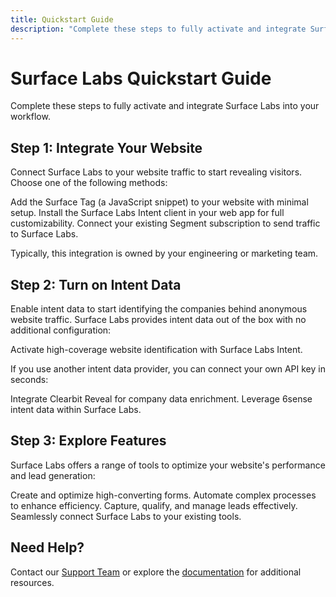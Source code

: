 ```yaml
---
title: Quickstart Guide
description: "Complete these steps to fully activate and integrate Surface Labs."
---
```


# Surface Labs Quickstart Guide

Complete these steps to fully activate and integrate Surface Labs into your workflow.

## Step 1: Integrate Your Website

Connect Surface Labs to your website traffic to start revealing visitors. Choose one of the following methods:

<CardGroup cols={1}>
  <Card title="Surface Tag" href="/developers/intent-client/website-tag" icon="icon-tag">
    Add the Surface Tag (a JavaScript snippet) to your website with minimal setup.
  </Card>
  <Card title="Custom Integration" href="/developers/intent-client/overview#installation" icon="icon-code">
    Install the Surface Labs Intent client in your web app for full customizability.
  </Card>
  <Card title="Segment Integration" href="/reference/integrations/segment" icon="icon-segment">
    Connect your existing Segment subscription to send traffic to Surface Labs.
  </Card>
</CardGroup>

Typically, this integration is owned by your engineering or marketing team.

## Step 2: Turn on Intent Data

Enable intent data to start identifying the companies behind anonymous website traffic. Surface Labs provides intent data out of the box with no additional configuration:

<Card title="Surface Intent" href="/dashboard/settings/integrations/surface-intent" icon="icon-intent">
  Activate high-coverage website identification with Surface Labs Intent.
</Card>

If you use another intent data provider, you can connect your own API key in seconds:

<CardGroup cols={2}>
  <Card title="Clearbit Reveal" href="/reference/integrations/clearbit" icon="icon-clearbit">
    Integrate Clearbit Reveal for company data enrichment.
  </Card>
  <Card title="6sense" href="/reference/integrations/6sense" icon="icon-6sense">
    Leverage 6sense intent data within Surface Labs.
  </Card>
</CardGroup>

## Step 3: Explore Features

Surface Labs offers a range of tools to optimize your website's performance and lead generation:

<CardGroup cols={2}>
  <Card title="Forms" href="/docs/reference/forms" icon="icon-forms">
    Create and optimize high-converting forms.
  </Card>
  <Card title="Workflows" href="/docs/reference/workflows" icon="icon-workflows">
    Automate complex processes to enhance efficiency.
  </Card>
  <Card title="Leads" href="/docs/reference/leads" icon="icon-leads">
    Capture, qualify, and manage leads effectively.
  </Card>
  <Card title="Integrations" href="/docs/reference/integrations" icon="icon-integrations">
    Seamlessly connect Surface Labs to your existing tools.
  </Card>
</CardGroup>

## Need Help?

Contact our [Support Team](mailto:support@surfacelabs.com) or explore the [documentation](https://docs.surfacelabs.com) for additional resources.

